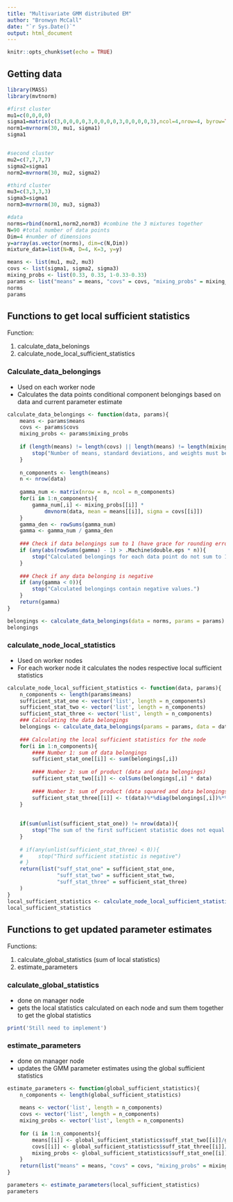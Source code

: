 ```yaml
---
title: "Multivariate GMM distributed EM"
author: "Bronwyn McCall"
date: "`r Sys.Date()`"
output: html_document
---
```


```r
knitr::opts_chunk$set(echo = TRUE)
```

## Getting data 

```r
library(MASS)
library(mvtnorm)
```
```r
#first cluster
mu1=c(0,0,0,0)
sigma1=matrix(c(3,0,0,0,0,3,0,0,0,0,3,0,0,0,0,3),ncol=4,nrow=4, byrow=TRUE)
norm1=mvrnorm(30, mu1, sigma1)
sigma1


#second cluster
mu2=c(7,7,7,7)
sigma2=sigma1
norm2=mvrnorm(30, mu2, sigma2)

#third cluster
mu3=c(3,3,3,3)
sigma3=sigma1
norm3=mvrnorm(30, mu3, sigma3)

#data
norms=rbind(norm1,norm2,norm3) #combine the 3 mixtures together
N=90 #total number of data points 
Dim=4 #number of dimensions
y=array(as.vector(norms), dim=c(N,Dim))
mixture_data=list(N=N, D=4, K=3, y=y)

means <- list(mu1, mu2, mu3)
covs <- list(sigma1, sigma2, sigma3)
mixing_probs <- list(0.33, 0.33, 1-0.33-0.33)
params <- list("means" = means, "covs" = covs, "mixing_probs" = mixing_probs)
norms
params
```

## Functions to get local sufficient statistics

Function:

1. calculate_data_belonings
2. calculate_node_local_sufficient_statistics

### Calculate_data_belongings
* Used on each worker node 
* Calculates the data points conditional component belongings based on data and current parameter estimate

```r
calculate_data_belongings <- function(data, params){
    means <- params$means
    covs <- params$covs
    mixing_probs <- params$mixing_probs
    
    if (length(means) != length(covs) || length(means) != length(mixing_probs)){
        stop("Number of means, standard deviations, and weights must be equal.")
    }
    
    n_components <- length(means)
    n <- nrow(data)
    
    gamma_num <- matrix(nrow = n, ncol = n_components)
    for(i in 1:n_components){
        gamma_num[,i] <- mixing_probs[[i]] * 
            dmvnorm(data, mean = means[[i]], sigma = covs[[i]])
    }
    gamma_den <- rowSums(gamma_num)
    gamma <- gamma_num / gamma_den
    
    ### Check if data belongings sum to 1 (have grace for rounding errors).
    if (any(abs(rowSums(gamma) - 1) > .Machine$double.eps * n)){
        stop("Calculated belongings for each data point do not sum to 1.")
    }
  
    ### Check if any data belonging is negative
    if (any(gamma < 0)){
        stop("Calculated belongings contain negative values.")
    }
    return(gamma)
}

belongings <- calculate_data_belongings(data = norms, params = params)
belongings
```
### calculate_node_local_statistics
* Used on worker nodes
* For each worker node it calculates the nodes respective local sufficient statistics
```r
calculate_node_local_sufficient_statistics <- function(data, params){
    n_components <- length(params$means)
    sufficient_stat_one <- vector('list', length = n_components)
    sufficient_stat_two <- vector('list', length = n_components)
    sufficient_stat_three <- vector('list', length = n_components)
    ### Calculating the data belongings
    belongings <- calculate_data_belongings(params = params, data = data)
    
    ### Calculating the local sufficient statistics for the node
    for(i in 1:n_components){
        #### Number 1: sum of data belongings
        sufficient_stat_one[[i]] <- sum(belongings[,i])
    
        #### Number 2: sum of product (data and data belongings)
        sufficient_stat_two[[i]] <- colSums(belongings[,i] * data)
    
        #### Number 3: sum of product (data squared and data belongings)
        sufficient_stat_three[[i]] <- t(data)%*%diag(belongings[,i])%*%data
    }
    
    
    if(sum(unlist(sufficient_stat_one)) != nrow(data)){
        stop("The sum of the first sufficient statistic does not equal node sample size")
    }
    
    # if(any(unlist(sufficient_stat_three) < 0)){
    #     stop("Third sufficient statistic is negative")
    # }
    return(list("suff_stat_one" = sufficient_stat_one, 
                "suff_stat_two" = sufficient_stat_two,
                "suff_stat_three" = sufficient_stat_three)
    )
}
local_sufficient_statistics <- calculate_node_local_sufficient_statistics(data = norms, params = params)
local_sufficient_statistics
```
## Functions to get updated parameter estimates

Functions:

1. calculate_global_statistics (sum of local statistics)
2. estimate_parameters

### calculate_global_statistics

* done on manager node 
* gets the local statistics calculated on each node and sum them together to get the global statistics

```r
print('Still need to implement')
```

### estimate_parameters

* done on manager node
* updates the GMM parameter estimates using the global sufficient statistics

```r
estimate_parameters <- function(global_sufficient_statistics){
    n_components <- length(global_sufficient_statistics)
    
    means <- vector('list', length = n_components)
    covs <- vector('list', length = n_components)
    mixing_probs <- vector('list', length = n_components)
    
    for (i in 1:n_components){
        means[[i]] <- global_sufficient_statistics$suff_stat_two[[i]]/global_sufficient_statistics$suff_stat_one[[i]]
        covs[[i]] <- global_sufficient_statistics$suff_stat_three[[i]]/global_sufficient_statistics$suff_stat_one[[i]] - means[[i]]%*%t(means[[i]])
        mixing_probs <- global_sufficient_statistics$suff_stat_one[[i]]/sum(unlist(global_sufficient_statistics$suff_stat_one))
    }
    return(list("means" = means, "covs" = covs, "mixing_probs" = mixing_probs))
}

parameters <- estimate_parameters(local_sufficient_statistics)
parameters
```